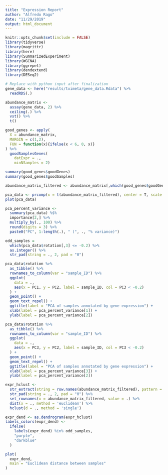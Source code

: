 ```yaml
---
title: "Expression Report"
author: "Alfredo Rago"
date: "11/29/2019"
output: html_document
---
```


```r
knitr::opts_chunk$set(include = FALSE)
library(tidyverse)
library(magrittr)
library(here)
library(SummarizedExperiment)
library(WGCNA)
library(ggrepel)
library(dendextend)
library(DESeq2)
```


```r
# Replace with python input after finalization
gene_data <- here("results/tximeta/gene_data.Rdata") %>% 
  readRDS(.)

abundance_matrix <- 
  assay(gene_data, 2) %>% 
  ceiling(.) %>% 
  vst() %>% 
  t()
```

```r
good_genes <- apply(
  X = abundance_matrix, 
  MARGIN = c(1,2), 
  FUN = function(x){ifelse(x < 6, 0, x)}
) %>% 
  goodSamplesGenes(
    datExpr = ., 
    minNSamples = 2)

summary(good_genes$goodGenes)
summary(good_genes$goodSamples)

abundance_matrix_filtered <- abundance_matrix[,which(good_genes$goodGenes)]

```


```r
pca_data <- prcomp(x = t(abundance_matrix_filtered), center = T, scale. = T)
plot(pca_data)

pca_percent_variance <- 
  summary(pca_data) %$% 
  importance[2,] %>% 
  multiply_by(., 100) %>% 
  round(digits = 3) %>% 
  paste0("PC", 1:length(.), " (", ., "% variance)")

odd_samples = 
  which(pca_data$rotation[,3] <= -0.2) %>% 
  as.integer() %>% 
  str_pad(string = ., 2, pad = "0")

pca_data$rotation %>% 
  as_tibble() %>% 
  rownames_to_column(var = "sample_ID") %>% 
  ggplot(
    data = ., 
    aes(x = PC1, y = PC2, label = sample_ID, col = PC3 < -0.2)
  ) + 
  geom_point() +
  geom_text_repel() +
  ggtitle(label = "PCA of samples annotated by gene expression") +
  xlab(label = pca_percent_variance[1]) +
  ylab(label = pca_percent_variance[2])

pca_data$rotation %>% 
  as_tibble() %>% 
  rownames_to_column(var = "sample_ID") %>% 
  ggplot(
    data = ., 
    aes(x = PC3, y = PC2, label = sample_ID, col = PC3 < -0.2)
  ) + 
  geom_point() +
  geom_text_repel() +
  ggtitle(label = "PCA of samples annotated by gene expression") +
  xlab(label = pca_percent_variance[3]) +
  ylab(label = pca_percent_variance[2])

```

```r
expr_hclust <- 
  str_extract(string = row.names(abundance_matrix_filtered), pattern = "[:digit:]{1,2}$") %>% 
  str_pad(string = ., 2, pad = "0") %>% 
  set_rownames(x = abundance_matrix_filtered, value = .) %>% 
  dist(x = ., method = 'euclidean') %>% 
  hclust(d = ., method = 'single')

expr_dend <- as.dendrogram(expr_hclust)
labels_colors(expr_dend) <-
  ifelse(
    labels(expr_dend) %in% odd_samples,
    "purple",
    "darkblue"
  )

plot(
  expr_dend,
  main = "Euclidean distance between samples"
)
```
